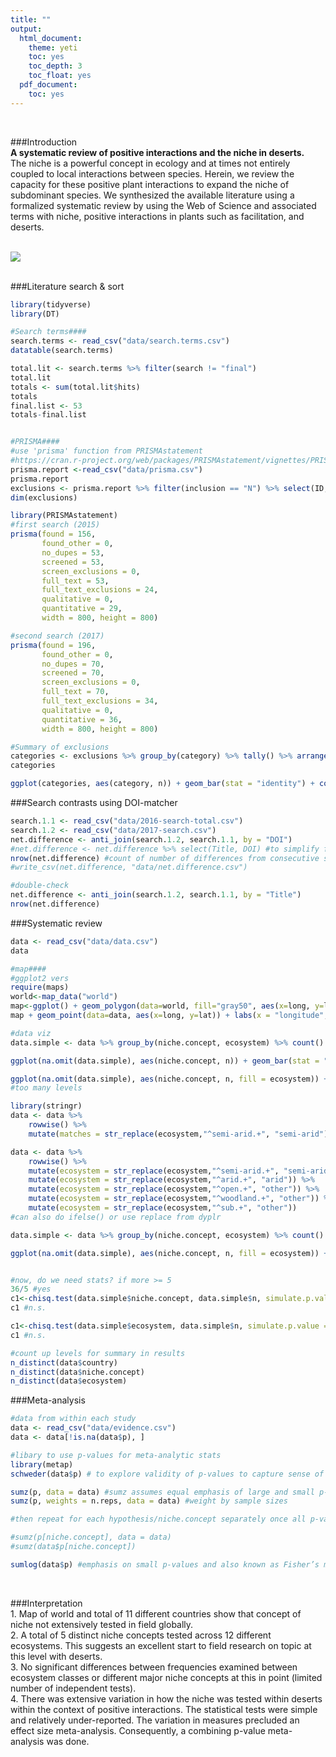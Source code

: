 ```yaml
---
title: ""
output:
  html_document:
    theme: yeti
    toc: yes
    toc_depth: 3
    toc_float: yes
  pdf_document:
    toc: yes
---
```

<br>  

###Introduction  
**A systematic review of positive interactions and the niche in deserts.**  
The niche is a powerful concept in ecology and at times not entirely coupled to local interactions between species. Herein, we review the capacity for these positive plant interactions to expand the niche of subdominant species. We synthesized the available literature using a formalized systematic review by using the Web of Science and associated terms with niche, positive interactions in plants such as facilitation, and deserts.  
<br>  

![](./desert.jpg)  
<br>

###Literature search & sort
```r
library(tidyverse)
library(DT)

#Search terms####
search.terms <- read_csv("data/search.terms.csv")
datatable(search.terms)

total.lit <- search.terms %>% filter(search != "final")
total.lit
totals <- sum(total.lit$hits)
totals
final.list <- 53
totals-final.list


#PRISMA####
#use 'prisma' function from PRISMAstatement 
#https://cran.r-project.org/web/packages/PRISMAstatement/vignettes/PRISMA.html
prisma.report <-read_csv("data/prisma.csv")
prisma.report
exclusions <- prisma.report %>% filter(inclusion == "N") %>% select(ID, category)
dim(exclusions)

library(PRISMAstatement)
#first search (2015)
prisma(found = 156,
       found_other = 0,
       no_dupes = 53, 
       screened = 53, 
       screen_exclusions = 0, 
       full_text = 53,
       full_text_exclusions = 24, 
       qualitative = 0, 
       quantitative = 29,
       width = 800, height = 800)

#second search (2017)
prisma(found = 196,
       found_other = 0,
       no_dupes = 70, 
       screened = 70, 
       screen_exclusions = 0, 
       full_text = 70,
       full_text_exclusions = 34, 
       qualitative = 0, 
       quantitative = 36,
       width = 800, height = 800)

#Summary of exclusions
categories <- exclusions %>% group_by(category) %>% tally() %>% arrange(desc(n))
categories

ggplot(categories, aes(category, n)) + geom_bar(stat = "identity") + coord_flip() + ylim(0,10)

```

###Search contrasts using DOI-matcher
```r
search.1.1 <- read_csv("data/2016-search-total.csv")
search.1.2 <- read_csv("data/2017-search.csv")
net.difference <- anti_join(search.1.2, search.1.1, by = "DOI")
#net.difference <- net.difference %>% select(Title, DOI) #to simplify for a look
nrow(net.difference) #count of number of differences from consecutive search
#write_csv(net.difference, "data/net.difference.csv")

#double-check
net.difference <- anti_join(search.1.2, search.1.1, by = "Title")
nrow(net.difference)

```

###Systematic review
```r
data <- read_csv("data/data.csv")
data

#map####
#ggplot2 vers
require(maps)
world<-map_data("world")
map<-ggplot() + geom_polygon(data=world, fill="gray50", aes(x=long, y=lat, group=group))
map + geom_point(data=data, aes(x=long, y=lat)) + labs(x = "longitude", y = "latitude")

#data viz
data.simple <- data %>% group_by(niche.concept, ecosystem) %>% count()

ggplot(na.omit(data.simple), aes(niche.concept, n)) + geom_bar(stat = "identity") + coord_flip() + scale_fill_brewer(palette = "Blues") + labs(x = "niche concept", y =" frequency")

ggplot(na.omit(data.simple), aes(niche.concept, n, fill = ecosystem)) + geom_bar(stat = "identity") + coord_flip() + scale_fill_brewer(palette = "Blues") + labs(x = "niche concept", y =" frequency")
#too many levels

library(stringr)
data <- data %>% 
    rowwise() %>% 
    mutate(matches = str_replace(ecosystem,"^semi-arid.+", "semi-arid"))

data <- data %>% 
    rowwise() %>% 
    mutate(ecosystem = str_replace(ecosystem,"^semi-arid.+", "semi-arid")) %>% 
    mutate(ecosystem = str_replace(ecosystem,"^arid.+", "arid")) %>%
    mutate(ecosystem = str_replace(ecosystem,"^open.+", "other")) %>%
    mutate(ecosystem = str_replace(ecosystem,"^woodland.+", "other")) %>%
    mutate(ecosystem = str_replace(ecosystem,"^sub.+", "other"))
#can also do ifelse() or use replace from dyplr

data.simple <- data %>% group_by(niche.concept, ecosystem) %>% count()

ggplot(na.omit(data.simple), aes(niche.concept, n, fill = ecosystem)) + geom_bar(stat = "identity") + coord_flip() + scale_fill_brewer(palette = "Blues") + labs(x = "niche concept", y =" frequency")


#now, do we need stats? if more >= 5
36/5 #yes
c1<-chisq.test(data.simple$niche.concept, data.simple$n, simulate.p.value = TRUE, B = 10000)
c1 #n.s.

c1<-chisq.test(data.simple$ecosystem, data.simple$n, simulate.p.value = TRUE, B = 10000)
c1 #n.s.

#count up levels for summary in results
n_distinct(data$country)
n_distinct(data$niche.concept)
n_distinct(data$ecosystem)


```

###Meta-analysis
```r
#data from within each study
data <- read_csv("data/evidence.csv")
data <- data[!is.na(data$p), ]

#libary to use p-values for meta-analytic stats
library(metap)
schweder(data$p) # to explore validity of p-values to capture sense of whether it is a set of relatively small or large p-values as different combining probability tests have different assumptions.

sumz(p, data = data) #sumz assumes equal emphasis of large and small p-values
sumz(p, weights = n.reps, data = data) #weight by sample sizes

#then repeat for each hypothesis/niche.concept separately once all p-values collected

#sumz(p[niche.concept], data = data)
#sumz(data$p[niche.concept])

sumlog(data$p) #emphasis on small p-values and also known as Fisher’s method (most common combining probabitlities method) good general check

```

<br>  

###Interpretation  
1. Map of world and total of 11 different countries show that concept of niche not extensively tested in field globally.  
2. A total of 5 distinct niche concepts tested across 12 different ecosystems. This suggests an excellent start to field research on topic at this level with deserts.  
3. No significant differences between frequencies examined between ecosystem classes or different major niche concepts at this in point (limited number of independent tests).  
4. There was extensive variation in how the niche was tested within deserts within the context of positive interactions. The statistical tests were simple and relatively under-reported. The variation in measures precluded an effect size meta-analysis. Consequently, a combining p-value meta-analysis was done.


